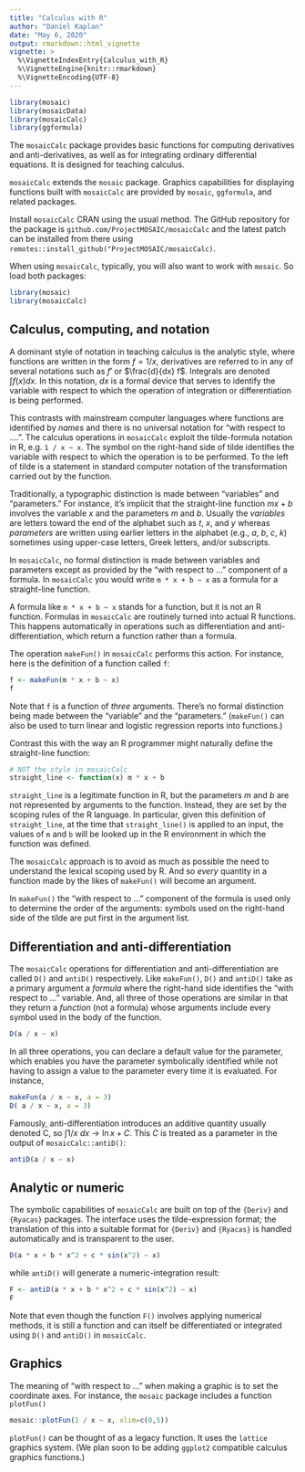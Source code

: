 ```yaml
---
title: "Calculus with R"
author: "Daniel Kaplan"
date: "May 6, 2020"
output: rmarkdown::html_vignette
vignette: >
  %\VignetteIndexEntry{Calculus_with_R}
  %\VignetteEngine{knitr::rmarkdown}
  %\VignetteEncoding{UTF-8}
---
```


```r
library(mosaic)
library(mosaicData)
library(mosaicCalc)
library(ggformula)
```


The `mosaicCalc` package provides basic functions for computing derivatives and anti-derivatives, as well as for integrating ordinary differential equations. It is designed for teaching calculus. 

`mosaicCalc` extends the `mosaic` package. Graphics capabilities for displaying functions built with `mosaicCalc` are provided by `mosaic`, `ggformula`, and related packages.

Install `mosaicCalc` CRAN using the usual method. The GitHub repository for the package is `github.com/ProjectMOSAIC/mosaicCalc` and the latest patch can be installed from there using `remotes::install_github("ProjectMOSAIC/mosaicCalc)`.

When using `mosaicCalc`, typically, you will also want to work with `mosaic`. So load both packages:

```r
library(mosaic)
library(mosaicCalc)
```

## Calculus, computing, and notation

A dominant style of notation in teaching calculus is the analytic style, where functions are written in the form $f = 1 / x$, derivatives are referred to in any of several notations such as $f'$ or $\frac{d}{dx} f$. Integrals are denoted $\int f(x) dx$. In this notation, $dx$ is a formal device that serves to identify the variable with respect to which the operation of integration or differentiation is being performed.

This contrasts with mainstream computer languages where functions are identified by *names* and there is no  universal notation for "with respect to ....". The calculus operations in `mosaicCalc` exploit the tilde-formula notation in R, e.g.  `1 / x ~ x`. The symbol on the right-hand side of tilde identifies the variable with respect to which the operation is to be performed. To the left of tilde is a statement in standard computer notation of the transformation carried out by the function.

Traditionally, a typographic distinction is made between "variables" and "parameters." For instance, it's implicit that the straight-line function  $mx + b$ involves the variable $x$ and the parameters $m$ and $b$. Usually the *variables* are letters toward the end of the alphabet such  as $t$, $x$,  and $y$ whereas *parameters* are written using earlier letters in the alphabet (e.g., $a$, $b$, $c$, $k$) sometimes using upper-case letters,  Greek letters, and/or subscripts. 

In `mosaicCalc`, no formal distinction is made between variables and parameters except as provided by the "with respect to ..." component of a formula. In `mosaicCalc` you would write `m * x + b ~ x` as a formula for a straight-line function. 

A formula like `m * x + b ~ x` stands for a function, but it is not an R function. Formulas in `mosaicCalc` are routinely turned into actual R functions. This happens automatically in operations such as differentiation and anti-differentiation, which return a function rather than a formula.

The operation `makeFun()` in `mosaicCalc` performs this action. For instance, here is the definition of a function called `f`:

```r
f <- makeFun(m * x + b ~ x)
f
```

Note that `f` is a function of *three* arguments. There's no formal distinction  being made between the "variable" and the "parameters." (`makeFun()` can also be used to turn linear and logistic regression reports into functions.)

Contrast this with the way an R programmer might naturally define the straight-line function:

```r
# NOT the style in mosaicCalc
straight_line <- function(x) m * x + b
```

`straight_line` is a legitimate function in R, but the parameters $m$ and $b$ are not represented by arguments to the function. Instead, they are set by the scoping rules of the R language. In particular, given this definition  of `straight_line`, at the time that `straight_line()` is applied to an input, the values of `m` and `b` will be looked up in the R environment in which the function was defined.

The `mosaicCalc` approach is to avoid as much as possible the need to understand the lexical scoping used by R. And so *every* quantity in a function made by the likes of `makeFun()` will become an argument. 

In `makeFun()` the "with respect to ..." component of the formula is used only to determine the order of the arguments: symbols used on the right-hand side of the tilde are put first in the argument list.

## Differentiation and anti-differentiation

The `mosaicCalc` operations for differentiation and anti-differentiation are called `D()` and `antiD()` respectively. Like `makeFun()`, `D()` and `antiD()` take as a primary argument a *formula* where the right-hand side identifies the "with respect to ..." variable. And, all three of those operations are similar in that they return a *function* (not a formula) whose arguments include  every symbol used in the  body  of the function.

```r
D(a / x ~ x)
```

In all three operations, you  can declare a default value for the parameter, which enables you have the parameter symbolically identified while not having to assign a value  to the parameter every time it is evaluated. For instance,

```r
makeFun(a / x ~ x, a = 3)
D( a / x ~ x, a = 3)
```

Famously, anti-differentiation introduces an additive quantity usually denoted C, so $\int 1/x\ dx \rightarrow \ln x + C$. This $C$ is treated as a parameter in the output of `mosaicCalc::antiD()`:

```r
antiD(a / x ~ x)
```

## Analytic or numeric

The symbolic capabilities of `mosaicCalc` are built on top of the  `{Deriv}` and `{Ryacas}` packages. The interface uses the tilde-expression format; the translation of this into a suitable format for `{Deriv}` and `{Ryacas}` is handled automatically and is transparent to the user. 

```r
D(a * x + b * x^2 + c * sin(x^2) ~ x)
```

while `antiD()` will generate a numeric-integration result:


```r
F <- antiD(a * x + b * x^2 + c * sin(x^2) ~ x)
F
```

Note that even though the function `F()` involves applying numerical methods, it is still a function and can itself be differentiated or integrated using `D()` and `antiD()` in `mosaicCalc`.

## Graphics

The meaning of "with respect to ..." when making a graphic is to set the coordinate axes. For instance, the `mosaic` package includes a function `plotFun()`  

```r
mosaic::plotFun(1 / x ~ x, xlim=c(0,5))
```

`plotFun()` can be thought of as a legacy function. It uses the `lattice` graphics system.  (We plan soon to be adding  `ggplot2` compatible calculus graphics functions.)

## 
